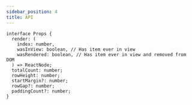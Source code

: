 ```yaml
---
sidebar_position: 4
title: API
---
```


```tsx
interface Props {
  render: (
    index: number,
    wasInView: boolean, // Has item ever in view
    wasRendered: boolean, // Has item ever in view and removed from DOM
  ) => ReactNode;
  totalCount: number;
  rowHeight: number;
  startMargin?: number;
  rowGap?: number;
  paddingCount?: number;
}
```